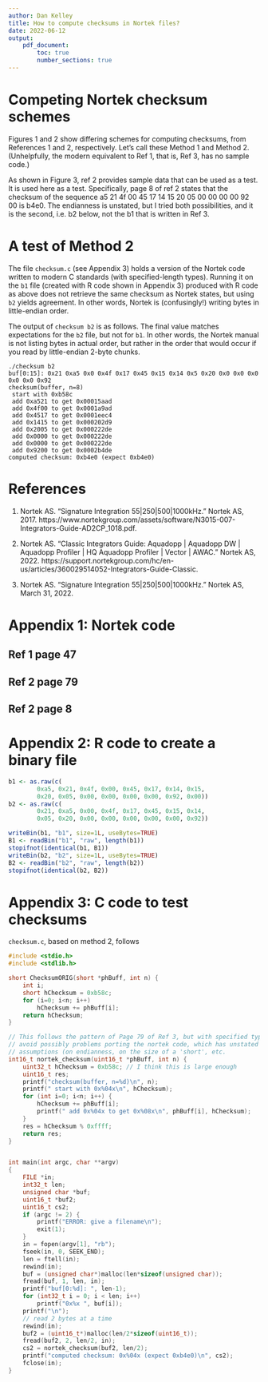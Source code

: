 ```yaml
---
author: Dan Kelley
title: How to compute checksums in Nortek files?
date: 2022-06-12
output:
    pdf_document:
        toc: true
        number_sections: true
---
```


# Competing Nortek checksum schemes

Figures 1 and 2 show differing schemes for computing checksums, from References
1 and 2, respectively. Let's call these Method 1 and Method 2. (Unhelpfully,
the modern equivalent to Ref 1, that is, Ref 3, has no sample code.)

As shown in Figure 3, ref 2 provides sample data that can be used as a test. It
is used here as a test. Specifically, page 8 of ref 2 states that the checksum
of the sequence a5 21 4f 00 45 17 14 15 20 05 00 00 00 00 92 00 is b4e0.  The
endianness is unstated, but I tried both possibilities, and it is the second,
i.e. b2 below, not the b1 that is written in Ref 3.

# A test of Method 2

The file `checksum.c` (see Appendix 3) holds a version of the Nortek code
written to modern C standards (with specified-length types).    Running it on
the `b1` file (created with R code shown in Appendix 3) produced with R code as
above does not retrieve the same checksum as Nortek states, but using `b2`
yields agreement.  In other words, Nortek is (confusingly!) writing bytes in
little-endian order.

The output of `checksum b2` is as follows. The final value matches expectations
for the `b2` file, but not for `b1`. In other words, the Nortek manual is not
listing bytes in actual order, but rather in the order that would occur if you
read by little-endian 2-byte chunks.

```
./checksum b2
buf[0:15]: 0x21 0xa5 0x0 0x4f 0x17 0x45 0x15 0x14 0x5 0x20 0x0 0x0 0x0 0x0 0x0 0x92 
checksum(buffer, n=8)
 start with 0xb58c
 add 0xa521 to get 0x00015aad
 add 0x4f00 to get 0x0001a9ad
 add 0x4517 to get 0x0001eec4
 add 0x1415 to get 0x000202d9
 add 0x2005 to get 0x000222de
 add 0x0000 to get 0x000222de
 add 0x0000 to get 0x000222de
 add 0x9200 to get 0x0002b4de
computed checksum: 0xb4e0 (expect 0xb4e0)
```




# References

1. Nortek AS. “Signature Integration 55|250|500|1000kHz.” Nortek AS, 2017.
  https://www.nortekgroup.com/assets/software/N3015-007-Integrators-Guide-AD2CP_1018.pdf.

2. Nortek AS. “Classic Integrators Guide: Aquadopp | Aquadopp DW | Aquadopp
   Profiler | HQ Aquadopp Profiler | Vector | AWAC.” Nortek AS, 2022.
   https://support.nortekgroup.com/hc/en-us/articles/360029514052-Integrators-Guide-Classic.

3. Nortek AS. “Signature Integration 55|250|500|1000kHz.” Nortek AS, March 31, 2022.

# Appendix 1: Nortek code

## Ref 1 page 47

\includegraphics[width=.8\hsize]{ref1_p47.png}

## Ref 2 page 79

\includegraphics[width=.45\hsize]{ref2_p79.png}

## Ref 2 page 8

\includegraphics[width=.7\hsize]{ref2_p8.png}



# Appendix 2: R code to create a binary file


```r
b1 <- as.raw(c(
        0xa5, 0x21, 0x4f, 0x00, 0x45, 0x17, 0x14, 0x15,
        0x20, 0x05, 0x00, 0x00, 0x00, 0x00, 0x92, 0x00))
b2 <- as.raw(c(
        0x21, 0xa5, 0x00, 0x4f, 0x17, 0x45, 0x15, 0x14,
        0x05, 0x20, 0x00, 0x00, 0x00, 0x00, 0x00, 0x92))

writeBin(b1, "b1", size=1L, useBytes=TRUE)
B1 <- readBin("b1", "raw", length(b1))
stopifnot(identical(b1, B1))
writeBin(b2, "b2", size=1L, useBytes=TRUE)
B2 <- readBin("b2", "raw", length(b2))
stopifnot(identical(b2, B2))
```

# Appendix 3: C code to test checksums

`checksum.c`, based on method 2, follows

```C
#include <stdio.h>
#include <stdlib.h>

short ChecksumORIG(short *phBuff, int n) {
    int i;
    short hChecksum = 0xb58c;
    for (i=0; i<n; i++)
        hChecksum += phBuff[i];
    return hChecksum;
}

// This follows the pattern of Page 79 of Ref 3, but with specified types, to
// avoid possibly problems porting the nortek code, which has unstated
// assumptions (on endianness, on the size of a 'short', etc.
int16_t nortek_checksum(uint16_t *phBuff, int n) {
    uint32_t hChecksum = 0xb58c; // I think this is large enough
    uint16_t res;
    printf("checksum(buffer, n=%d)\n", n);
    printf(" start with 0x%04x\n", hChecksum);
    for (int i=0; i<n; i++) {
        hChecksum += phBuff[i];
        printf(" add 0x%04x to get 0x%08x\n", phBuff[i], hChecksum);
    }
    res = hChecksum % 0xffff;
    return res;
}


int main(int argc, char **argv)
{
    FILE *in;
    int32_t len;
    unsigned char *buf;
    uint16_t *buf2;
    uint16_t cs2;
    if (argc != 2) {
        printf("ERROR: give a filename\n");
        exit(1);
    }
    in = fopen(argv[1], "rb");
    fseek(in, 0, SEEK_END);
    len = ftell(in);
    rewind(in);
    buf = (unsigned char*)malloc(len*sizeof(unsigned char));
    fread(buf, 1, len, in);
    printf("buf[0:%d]: ", len-1);
    for (int32_t i = 0; i < len; i++)
        printf("0x%x ", buf[i]);
    printf("\n");
    // read 2 bytes at a time
    rewind(in);
    buf2 = (uint16_t*)malloc(len/2*sizeof(uint16_t));
    fread(buf2, 2, len/2, in);
    cs2 = nortek_checksum(buf2, len/2);
    printf("computed checksum: 0x%04x (expect 0xb4e0)\n", cs2);
    fclose(in);
}
```


